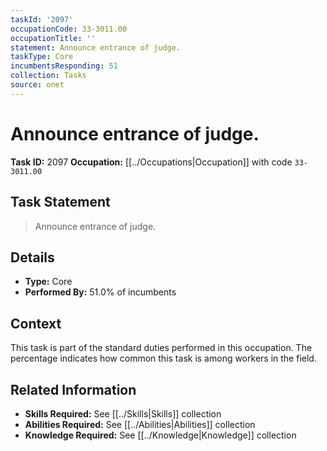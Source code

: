 ```yaml
---
taskId: '2097'
occupationCode: 33-3011.00
occupationTitle: ''
statement: Announce entrance of judge.
taskType: Core
incumbentsResponding: 51
collection: Tasks
source: onet
---
```

# Announce entrance of judge.

**Task ID:** 2097
**Occupation:** [[../Occupations|Occupation]] with code `33-3011.00`

## Task Statement

> Announce entrance of judge.

## Details

- **Type:** Core
- **Performed By:** 51.0% of incumbents

## Context

This task is part of the standard duties performed in this occupation. The percentage indicates how common this task is among workers in the field.

## Related Information

- **Skills Required:** See [[../Skills|Skills]] collection
- **Abilities Required:** See [[../Abilities|Abilities]] collection
- **Knowledge Required:** See [[../Knowledge|Knowledge]] collection
